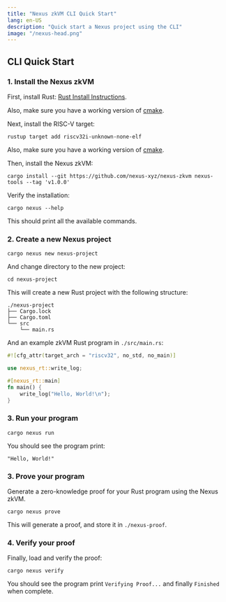 ```yaml
---
title: "Nexus zkVM CLI Quick Start"
lang: en-US
description: "Quick start a Nexus project using the CLI"
image: "/nexus-head.png"
---
```




## CLI Quick Start

<Steps>

### 1. Install the Nexus zkVM

First, install Rust: [Rust Install Instructions](https://www.rust-lang.org/tools/install).

Also, make sure you have a working version of [cmake](https://cmake.org/).

Next, install the RISC-V target:

```shell
rustup target add riscv32i-unknown-none-elf
```

Also, make sure you have a working version of [cmake](https://cmake.org).

Then, install the Nexus zkVM:

```shell
cargo install --git https://github.com/nexus-xyz/nexus-zkvm nexus-tools --tag 'v1.0.0'
```

Verify the installation:

```shell
cargo nexus --help
```

This should print all the available commands.

### 2. Create a new Nexus project

```shell
cargo nexus new nexus-project
```

And change directory to the new project:

```shell
cd nexus-project
```

This will create a new Rust project with the following structure:

```shell
./nexus-project
├── Cargo.lock
├── Cargo.toml
└── src
    └── main.rs
```

And an example zkVM Rust program in `./src/main.rs`:

```rust
#![cfg_attr(target_arch = "riscv32", no_std, no_main)]

use nexus_rt::write_log;

#[nexus_rt::main]
fn main() {
    write_log("Hello, World!\n");
}
```

### 3. Run your program

```shell
cargo nexus run
```

You should see the program print:

```shell
"Hello, World!"
```

### 3. Prove your program

Generate a zero-knowledge proof for your Rust program using the Nexus zkVM.

```shell
cargo nexus prove
```

This will generate a proof, and store it in `./nexus-proof`.

### 4. Verify your proof

Finally, load and verify the proof:

```shell
cargo nexus verify
```

You should see the program print `Verifying Proof...` and
finally `Finished` when complete.

</Steps>
